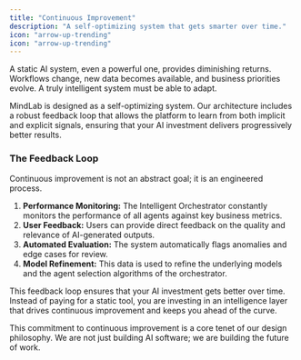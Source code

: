 ```yaml
---
title: "Continuous Improvement"
description: "A self-optimizing system that gets smarter over time."
icon: "arrow-up-trending"
icon: "arrow-up-trending"
---
```


A static AI system, even a powerful one, provides diminishing returns. Workflows change, new data becomes available, and business priorities evolve. A truly intelligent system must be able to adapt.

MindLab is designed as a self-optimizing system. Our architecture includes a robust feedback loop that allows the platform to learn from both implicit and explicit signals, ensuring that your AI investment delivers progressively better results.

### The Feedback Loop

Continuous improvement is not an abstract goal; it is an engineered process.

1.  **Performance Monitoring:** The Intelligent Orchestrator constantly monitors the performance of all agents against key business metrics.
2.  **User Feedback:** Users can provide direct feedback on the quality and relevance of AI-generated outputs.
3.  **Automated Evaluation:** The system automatically flags anomalies and edge cases for review.
4.  **Model Refinement:** This data is used to refine the underlying models and the agent selection algorithms of the orchestrator.

<Tip>
This feedback loop ensures that your AI investment gets better over time. Instead of paying for a static tool, you are investing in an intelligence layer that drives continuous improvement and keeps you ahead of the curve.
</Tip>

This commitment to continuous improvement is a core tenet of our design philosophy. We are not just building AI software; we are building the future of work.